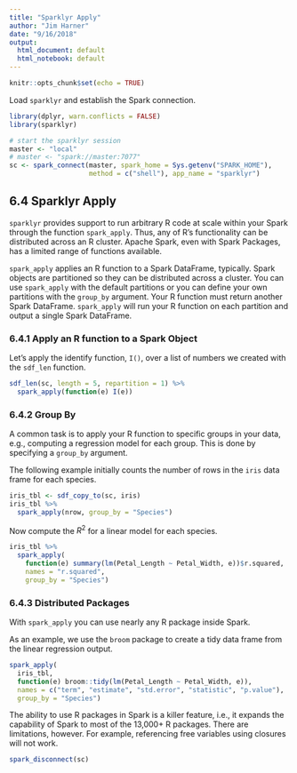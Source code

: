 ```yaml
---
title: "Sparklyr Apply"
author: "Jim Harner"
date: "9/16/2018"
output:
  html_document: default
  html_notebook: default
---
```


```r
knitr::opts_chunk$set(echo = TRUE)
```

Load `sparklyr` and establish the Spark connection.
```r
library(dplyr, warn.conflicts = FALSE)
library(sparklyr)

# start the sparklyr session
master <- "local"
# master <- "spark://master:7077"
sc <- spark_connect(master, spark_home = Sys.getenv("SPARK_HOME"),
                    method = c("shell"), app_name = "sparklyr")
```

## 6.4 Sparklyr Apply

`sparklyr` provides support to run arbitrary R code at scale within your Spark through the function `spark_apply`. Thus, any of R's functionality can be distributed across an R cluster.  Apache Spark, even with Spark Packages, has a limited range of functions available.

`spark_apply` applies an R function to a Spark DataFrame, typically. Spark objects are partitioned so they can be distributed across a cluster. You can use `spark_apply` with the default partitions or you can define your own partitions with the `group_by` argument. Your R function must return another Spark DataFrame. `spark_apply` will run your R function on each partition and output a single Spark DataFrame.

### 6.4.1 Apply an R function to a Spark Object

Let's apply the identify function, `I()`, over a list of numbers we created with the `sdf_len` function.
```r
sdf_len(sc, length = 5, repartition = 1) %>%
  spark_apply(function(e) I(e))
```

### 6.4.2 Group By

A common task is to apply your R function to specific groups in your data, e.g., computing a regression model for each group. This is done by specifying a `group_by` argument.

The following example initially counts the number of rows in the `iris` data frame for each species.
```r
iris_tbl <- sdf_copy_to(sc, iris)
iris_tbl %>%
  spark_apply(nrow, group_by = "Species")
```
Now compute the $R^2$ for a linear model for each species.
```r
iris_tbl %>%
  spark_apply(
    function(e) summary(lm(Petal_Length ~ Petal_Width, e))$r.squared,
    names = "r.squared",
    group_by = "Species")
```

### 6.4.3 Distributed Packages

With `spark_apply` you can use nearly any R package inside Spark.

As an example, we use the `broom` package to create a tidy data frame from the linear regression output.
```r
spark_apply(
  iris_tbl,
  function(e) broom::tidy(lm(Petal_Length ~ Petal_Width, e)),
  names = c("term", "estimate", "std.error", "statistic", "p.value"),
  group_by = "Species")
```
The ability to use R packages in Spark is a killer feature, i.e., it expands the capability of Spark to most of the 13,000+ R packages. There are limitations, however. For example, referencing free variables using closures will not work.

```r
spark_disconnect(sc)
```